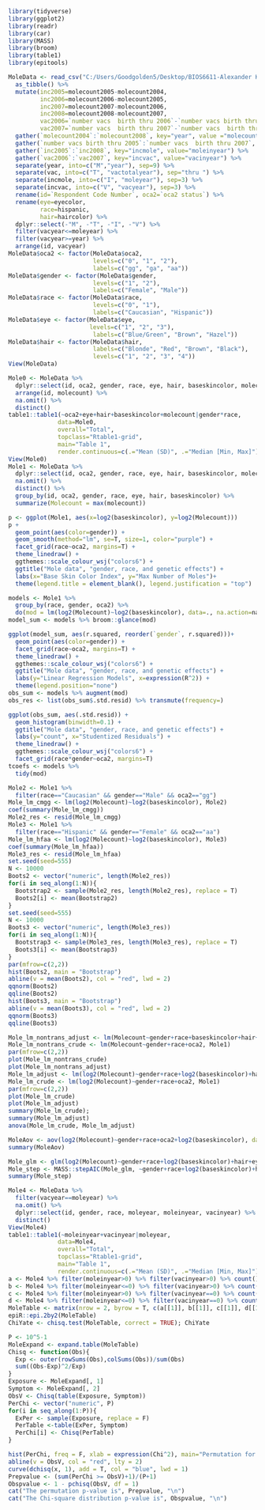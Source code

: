 

```{r Packages}
library(tidyverse)
library(ggplot2)
library(readr)
library(car)
library(MASS)
library(broom)
library(table1)
library(epitools)
```

```{r Tibble1}
MoleData <- read_csv("C:/Users/Goodgolden5/Desktop/BIOS6611-Alexander Kaizer/BIOS6611-Final Project/Mole Count Data 2004-2008.csv") %>% 
  as_tibble() %>% 
  mutate(inc2005=molecount2005-molecount2004,
         inc2006=molecount2006-molecount2005,
         inc2007=molecount2007-molecount2006,
         inc2008=molecount2008-molecount2007,
         vac2006=`number vacs  birth thru 2006`-`number vacs birth thru 2005`,
         vac2007=`number vacs  birth thru 2007`-`number vacs  birth thru 2006`) %>%
  gather(`molecount2004`:`molecount2008`, key="year", value ="molecount") %>% 
  gather(`number vacs birth thru 2005`:`number vacs  birth thru 2007`, key="vac", value="vacnum") %>% 
  gather(`inc2005`:`inc2008`, key="incmole", value="moleinyear") %>%
  gather(`vac2006`:`vac2007`, key="incvac", value="vacinyear") %>%
  separate(year, into=c("M","year"), sep=9) %>%
  separate(vac, into=c("T", "vactotalyear"), sep="thru ") %>%
  separate(incmole, into=c("I", "moleyear"), sep=3) %>%
  separate(incvac, into=c("V", "vacyear"), sep=3) %>%
  rename(id=`Respondent Code Number`, oca2=`oca2 status`) %>%
  rename(eye=eyecolor,
         race=hispanic,
         hair=haircolor) %>%
  dplyr::select(-"M", -"T", -"I", -"V") %>%
  filter(vacyear<=moleyear) %>%
  filter(vacyear>=year) %>%
  arrange(id, vacyear)
MoleData$oca2 <- factor(MoleData$oca2,
                        levels=c("0", "1", "2"),
                        labels=c("gg", "ga", "aa"))
MoleData$gender <- factor(MoleData$gender,
                        levels=c("1", "2"),
                        labels=c("Female", "Male"))
MoleData$race <- factor(MoleData$race,
                        levels=c("0", "1"),
                        labels=c("Caucasian", "Hispanic"))
MoleData$eye <- factor(MoleData$eye, 
                       levels=c("1", "2", "3"),
                        labels=c("Blue/Green", "Brown", "Hazel"))
MoleData$hair <- factor(MoleData$hair,
                        labels=c("Blonde", "Red", "Brown", "Black"),
                        levels=c("1", "2", "3", "4"))
View(MoleData)
```


```{r Tibble for LM1, echo=TRUE}
Mole0 <- MoleData %>% 
  dplyr::select(id, oca2, gender, race, eye, hair, baseskincolor, molecount) %>%
  arrange(id, molecount) %>%
  na.omit() %>%
  distinct()
table1::table1(~oca2+eye+hair+baseskincolor+molecount|gender*race, 
              data=Mole0, 
              overall="Total", 
              topclass="Rtable1-grid", 
              main="Table 1", 
              render.continuous=c(.="Mean (SD)", .="Median [Min, Max]"))
View(Mole0)
Mole1 <- MoleData %>% 
  dplyr::select(id, oca2, gender, race, eye, hair, baseskincolor, molecount) %>%
  na.omit() %>%
  distinct() %>%
  group_by(id, oca2, gender, race, eye, hair, baseskincolor) %>%
  summarize(Molecount = max(molecount))
```

```{r}
p <- ggplot(Mole1, aes(x=log2(baseskincolor), y=log2(Molecount)))
p + 
  geom_point(aes(color=gender)) +
  geom_smooth(method="lm", se=T, size=1, color="purple") + 
  facet_grid(race~oca2, margins=T) +
  theme_linedraw() +
  ggthemes::scale_colour_wsj("colors6") +
  ggtitle("Mole data", "gender, race, and genetic effects") +
  labs(x="Base Skin Color Index", y="Max Number of Moles")+
  theme(legend.title = element_blank(), legend.justification = "top")
```

```{r}
models <- Mole1 %>%
  group_by(race, gender, oca2) %>%
  do(mod = lm(log2(Molecount)~log2(baseskincolor), data=., na.action=na.exclude))
model_sum <- models %>% broom::glance(mod)

ggplot(model_sum, aes(r.squared, reorder(`gender`, r.squared)))+
  geom_point(aes(color=gender)) +
  facet_grid(race~oca2, margins=T) +
  theme_linedraw() +
  ggthemes::scale_colour_wsj("colors6") +
  ggtitle("Mole data", "gender, race, and genetic effects") +
  labs(y="Linear Regression Models", x=expression(R^2)) +
  theme(legend.position="none") 
obs_sum <- models %>% augment(mod)
obs_res <- list(obs_sum$.std.resid) %>% transmute(frequency=)
```

```{r Bootstrap, fig.height=7, fig.width=6}
ggplot(obs_sum, aes(.std.resid)) +
  geom_histogram(binwidth=0.1) +
  ggtitle("Mole data", "gender, race, and genetic effects") +
  labs(y="count", x="Studentized Residuals") +
  theme_linedraw() +
  ggthemes::scale_colour_wsj("colors6") +
  facet_grid(race*gender~oca2, margins=T)
tcoefs <- models %>% 
  tidy(mod)
```

```{r}
Mole2 <- Mole1 %>% 
  filter(race=="Caucasian" && gender=="Male" && oca2=="gg") 
Mole_lm_cmgg <- lm(log2(Molecount)~log2(baseskincolor), Mole2)
coef(summary(Mole_lm_cmgg))
Mole2_res <- resid(Mole_lm_cmgg)
Mole3 <- Mole1 %>% 
  filter(race=="Hispanic" && gender=="Female" && oca2=="aa") 
Mole_lm_hfaa <- lm(log2(Molecount)~log2(baseskincolor), Mole3)
coef(summary(Mole_lm_hfaa))
Mole3_res <- resid(Mole_lm_hfaa)
set.seed(seed=555)
N <- 10000
Boots2 <- vector("numeric", length(Mole2_res))
for(i in seq_along(1:N)){
  Bootstrap2 <- sample(Mole2_res, length(Mole2_res), replace = T)
  Boots2[i] <- mean(Bootstrap2)
}
set.seed(seed=555)
N <- 10000
Boots3 <- vector("numeric", length(Mole3_res))
for(i in seq_along(1:N)){
  Bootstrap3 <- sample(Mole3_res, length(Mole3_res), replace = T)
  Boots3[i] <- mean(Bootstrap3)
}
par(mfrow=c(2,2))
hist(Boots2, main = "Bootstrap")
abline(v = mean(Boots2), col = "red", lwd = 2)
qqnorm(Boots2)
qqline(Boots2)
hist(Boots3, main = "Bootstrap")
abline(v = mean(Boots3), col = "red", lwd = 2)
qqnorm(Boots3)
qqline(Boots3)
```

```{r}
Mole_lm_nontrans_adjust <- lm(Molecount~gender+race+baseskincolor+hair+eye+oca2, Mole1)
Mole_lm_nontrans_crude <- lm(Molecount~gender+race+oca2, Mole1)
par(mfrow=c(2,2))
plot(Mole_lm_nontrans_crude)
plot(Mole_lm_nontrans_adjust)
Mole_lm_adjust <- lm(log2(Molecount)~gender+race+log2(baseskincolor)+hair+eye+oca2, Mole1)
Mole_lm_crude <- lm(log2(Molecount)~gender+race+oca2, Mole1)
par(mfrow=c(2,2))
plot(Mole_lm_crude)
plot(Mole_lm_adjust)
summary(Mole_lm_crude);
summary(Mole_lm_adjust)
anova(Mole_lm_crude, Mole_lm_adjust)

MoleAov <- aov(log2(Molecount)~gender+race+oca2+log2(baseskincolor), data=Mole1)
summary(MoleAov)

Mole_glm <- glm(log2(Molecount)~gender+race+log2(baseskincolor)+hair+eye+oca2+(gender+race+log2(baseskincolor)+hair+eye+oca2)^2, data=Mole1)
Mole_step <- MASS::stepAIC(Mole_glm, ~gender+race+log2(baseskincolor)+hair+eye+oca2+ (gender+race+log2(baseskincolor)+hair+eye+oca2)^2, direction="backward", trace=F)
summary(Mole_step)
```

```{r}
Mole4 <- MoleData %>% 
  filter(vacyear==moleyear) %>%
  na.omit() %>% 
  dplyr::select(id, gender, race, moleyear, moleinyear, vacinyear) %>%
  distinct() 
View(Mole4)
table1::table1(~moleinyear+vacinyear|moleyear, 
              data=Mole4, 
              overall="Total", 
              topclass="Rtable1-grid", 
              main="Table 1", 
              render.continuous=c(.="Mean (SD)", .="Median [Min, Max]"))
a <- Mole4 %>% filter(moleinyear>0) %>% filter(vacinyear>0) %>% count()
b <- Mole4 %>% filter(moleinyear<=0) %>% filter(vacinyear>0) %>% count()
c <- Mole4 %>% filter(moleinyear>0) %>% filter(vacinyear==0) %>% count()
d <- Mole4 %>% filter(moleinyear<=0) %>% filter(vacinyear==0) %>% count()
MoleTable <- matrix(nrow = 2, byrow = T, c(a[[1]], b[[1]], c[[1]], d[[1]]), dimnames = list(c("Vacation", "NoVacation"), c("Mole", "NoMole")))
epiR::epi.2by2(MoleTable)
ChiYate <- chisq.test(MoleTable, correct = TRUE); ChiYate
```
```{r Permutation, fig.height=5, fig.width=5}
P <- 10^5-1
MoleExpand <- expand.table(MoleTable)
Chisq <- function(Obs){
  Exp <- outer(rowSums(Obs),colSums(Obs))/sum(Obs)
  sum((Obs-Exp)^2/Exp)
}
Exposure <- MoleExpand[, 1]
Symptom <- MoleExpand[, 2]
ObsV <- Chisq(table(Exposure, Symptom))
PerChi <- vector("numeric", P)
for(i in seq_along(1:P)){
  ExPer <- sample(Exposure, replace = F)
  PerTable <-table(ExPer, Symptom)
  PerChi[i] <- Chisq(PerTable)
}
```

```{r}
hist(PerChi, freq = F, xlab = expression(Chi^2), main="Permutation for Chi-Square")
abline(v = ObsV, col = "red", lty = 2)
curve(dchisq(x, 1), add = T, col = "blue", lwd = 1)
Prepvalue <- (sum(PerChi >= ObsV)+1)/(P+1)
Obspvalue <- 1 - pchisq(ObsV, df = 1)
cat("The permutation p-value is", Prepvalue, "\n")
cat("The Chi-square distribution p-value is", Obspvalue, "\n")
```
